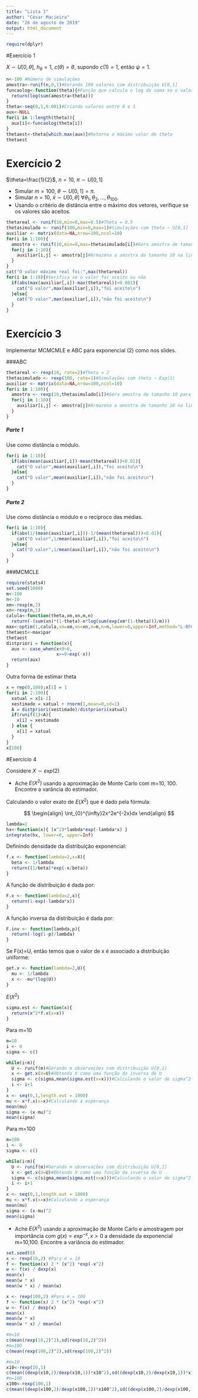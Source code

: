 ---
title: "Lista 1"
author: "César Macieira"
date: "26 de agosto de 2019"
output: html_document
---
```{r,include=F}
require(dplyr)
```
#Exercício 1
<p>$X \sim U[0,\theta]$, $h_\theta=1$, $c(\theta)=\theta$, supondo $c(1)=1$, então $\psi=1$.</p>
```{r}
n<-100 #Número de simulações
amostra<-runif(n,0,1)#Gerando 100 valores com distribuição U[0,1]
funcaolog<-function(theta){#Função que calcula o log da soma se o valor amostral for menor que theta
  return(log(sum(amostra<theta)))
}
theta<-seq(0,1,0.001)#Criando valores entre 0 e 1
aux<-NULL
for(i in 1:length(theta)){
  aux[i]<-funcaolog(theta[i])
}
thetaest<-theta[which.max(aux)]#Retorna o máximo valor de theta
thetaest
```
# Exercício 2
<p> $\theta=\frac{1}{2}$, $n=10$, $\pi \sim U[0,1]$</p>
* Simular $m=100$, $\theta\sim U[0,1]=\pi$.
* Simular $n=10$, $\tilde{x} \sim U[0,\theta]$ $\forall \theta_1,\theta_2,...,\theta_{100}$.
* Usando o critério de distância entre o máximo dos vetores, verifique se os valores são aceitos.
```{r}
thetareal <- runif(10,min=0,max=0.5)#Theta = 0.5
thetasimulado <- runif(100,min=0,max=1)#Simulações com theta ~ U[0,1]
auxiliar <- matrix(data=NA,nrow=100,ncol=10)
for(i in 1:100){
  amostra <- runif(10,min=0,max=thetasimulado[i])#Gera amostra de tamanho 10 para cada theta simulado
  for(j in 1:10){
    auxiliar[i,j] <- amostra[j]#Armazena a amostra de tamanho 10 na linha correspondente
  }
}
cat("O valor máximo real foi:",max(thetareal))
for(i in 1:10){#Verifica se o valor foi aceito ou não
  if(abs(max(auxiliar[,i])-max(thetareal))<0.001){
    cat("O valor",max(auxiliar[,i]),"foi aceito\n")    
  }else{
    cat("O valor",max(auxiliar[,i]),"não foi aceito\n")
  }
}


```
# Exercício 3
<p>Implementar MCMCMLE e ABC para exponencial (2) como nos slides.</p>
###ABC
```{r}
thetareal <- rexp(10, rate=2)#Theta = 2
thetasimulado <- rexp(100, rate=1)#Simulações com theta ~ Exp(1)
auxiliar <- matrix(data=NA,nrow=100,ncol=10)
for(i in 1:100){
  amostra <- rexp(10,thetasimulado[i])#Gera amostra de tamanho 10 para cada theta simulado
  for(j in 1:10){
    auxiliar[i,j] <- amostra[j]#Armazena a amostra de tamanho 10 na linha correspondente
  }
}
```
##### Parte 1
<p>Use como distância o módulo.</p>
```{r}
for(i in 1:10){
  if(abs(mean(auxiliar[,i])-mean(thetareal))<0.01){
    cat("O valor",mean(auxiliar[,i]),"foi aceito\n")    
  }else{
    cat("O valor",mean(auxiliar[,i]),"não foi aceito\n")
  }
}
```
##### Parte 2
<p>Use como distância o módulo e o recíproco das médias.</p>
```{r}
for(i in 1:10){
  if(abs(1/(mean(auxiliar[,i]))-1/(mean(thetareal)))<0.01){
    cat("O valor",1/mean(auxiliar[,i]),"foi aceito\n")    
  }else{
    cat("O valor",1/mean(auxiliar[,i]),"não foi aceito\n")
  }
}
```
###MCMCLE
```{r}
require(stats4)
set.seed(1000)
m<-100
n<-10
xm<-rexp(m,2)
xn<-rexp(n,1)
calula<-function(theta,xm,xn,m,n)
  return(-(sum(xn)*(1-theta)-n*log(sum(exp(xm*(1-theta)))/m)))
max<-optim(1,calula,xm=xm,xn=xn,m=m,n=n,lower=0,upper=Inf,method="L-BFGS-B")
thetaest<-max$par
thetaest
distpriori = function(x){
  aux <- case_when(x<0~0,
                   x>=0~exp(-x))
  return(aux)
}
```
<p>Outra forma de estimar theta</p>
```{r}
x = rep(0,100);x[1] = 1    
for(i in 2:100){
  xatual = x[i-1]
  xestimado = xatual + rnorm(1,mean=0,sd=1)
  A = distpriori(xestimado)/distpriori(xatual) 
  if(runif(1)<A){
    x[i] = xestimado       
  } else {
    x[i] = xatual        
  }
}
x[100]
```

#Exercício 4
<p>Considere $X \sim exp(2)$</p>
* Ache $E(X^2)$ usando a aproximação de Monte Carlo com m=10, 100. Encontre a varância do estimador.

<p>Calculando o valor exato de $E(X^2)$ que é dado pela fórmula:</p>
$$
\begin{align}
\int_{0}^{\infty}2x^2e^{-2x}dx
\end{align}
$$

```{r}
lambda=2
hx<-function(x){ (x^2)*lambda*exp(-lambda*x) } 
integrate(hx, lower=0, upper=Inf)
```
<p>Definindo densidade da distribuição exponencial:</p>
```{r}
f.x <- function(lambda=2,x=X){
  beta <- 1/lambda
  return((1/beta)*exp(-x/beta))
}
```
<p>A função de distribuição é dada por:</p>
```{r}
F.x <- function(lambda=2,x){
  return(1-exp(-lambda*x))
}
```
<p>A função inversa da distribuição é dada por:</p>
```{r}
F.inv <- function(lambda,p){
  return(-log(1-p)/lambda)
}
```
<p>Se F(x)=U, então temos que o valor de x é associado a distribuição uniforme:</p>
```{r}
get.x <- function(lambda=2,U){
  mu <- 1/lambda
  x <- -mu*(log(U))
}
```
<p>$E(X^2)$</p>
```{r}
sigma.est <- function(x){
  return(x^2*f.x(x=x))
}
```

<p>Para m=10</p>
```{r}
m=10
i <- 0
sigma <- c()

while(i<m){
  U <- runif(m)#Gerando m observações com distribuição U[0,1]
  x <- get.x(U=U)#Obtendo X como uma função da inversa de U
  sigma <- c(sigma,mean(sigma.est(x=x)))#Calculando o valor de sigma^2 e armazenando no vetor
  i <- i+1
}
x <- seq(0,1,length.out = 1000)
mu <- x*f.x(x=x)#Calculando a esperança
mean(mu)
sigma <- (x-mu)^2
mean(sigma)
```
<p>Para m=100</p>
```{r}
m=100
i <- 0
sigma <- c()

while(i<m){
  U <- runif(m)#Gerando m observações com distribuição U[0,1]
  x <- get.x(U=U)#Obtendo X como uma função da inversa de U
  sigma <- c(sigma,mean(sigma.est(x=x)))#Calculando o valor de sigma^2 e armazenando no vetor
  i <- i+1
}
x <- seq(0,1,length.out = 1000)
mu <- x*f.x(x=x)#Calculando a esperança
mean(mu)
sigma <- (x-mu)^2
mean(sigma)
```

* Ache $E(X^2)$ usando a aproximação de Monte Carlo e amostragem por importância com $g(x)=exp^{-x}, x>0$ a densidade da exponencial m=10,100. Encontre a variância do estimador.
```{r}
set.seed(0)
x <- rexp(10,2) #Para m = 10
f <- function(x) 2 * (x^2) *exp(-x^2) 
w <- f(x) / dexp(x)  
mean(x)
mean(w * x)
mean(w * x) / mean(w)

x <- rexp(100,2) #Para m = 100
f <- function(x) 2 * (x^2) *exp(-x^2) 
w <- f(x) / dexp(x)  
mean(x)
mean(w * x)
mean(w * x) / mean(w)

#m=10
c(mean(rexp(10,2)^2),sd(rexp(10,2)^2))
#m=100
c(mean(rexp(100,2)^2),sd(rexp(100,2)^2))

#m=10
x10<-rexp(10,1)
c(mean((dexp(x10,2)/dexp(x10,1))*x10^2),sd((dexp(x10,2)/dexp(x10,1))*x10^2))
#m=100
x100<-rexp(100,1)
c(mean((dexp(x100,2)/dexp(x100,1))*x100^2),sd((dexp(x100,2)/dexp(x100,1))*x100^2))
```











